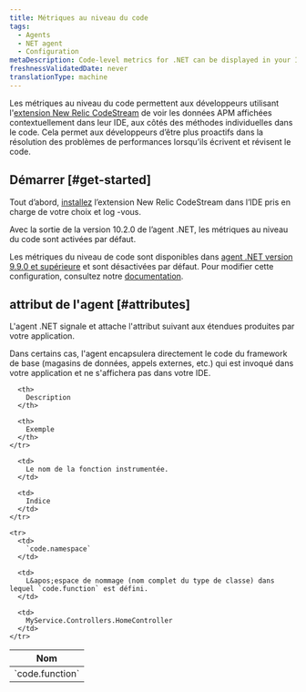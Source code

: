 ```yaml
---
title: Métriques au niveau du code
tags:
  - Agents
  - NET agent
  - Configuration
metaDescription: Code-level metrics for .NET can be displayed in your IDE using the New Relic CodeStream extension.
freshnessValidatedDate: never
translationType: machine
---
```


Les métriques au niveau du code permettent aux développeurs utilisant l&apos;[extension New Relic CodeStream](/docs/codestream/observability/code-level-metrics) de voir les données APM affichées contextuellement dans leur IDE, aux côtés des méthodes individuelles dans le code. Cela permet aux développeurs d’être plus proactifs dans la résolution des problèmes de performances lorsqu’ils écrivent et révisent le code.

## Démarrer [#get-started]

Tout d’abord, [installez](/docs/codestream/start-here/install-codestream) l’extension New Relic CodeStream dans l’IDE pris en charge de votre choix et log -vous.

<Callout variant="important">
  Avec la sortie de la version 10.2.0 de l’agent .NET, les métriques au niveau du code sont activées par défaut.

  Les métriques du niveau de code sont disponibles dans [agent .NET version 9.9.0 et supérieure](/docs/release-notes/agent-release-notes/net-release-notes) et sont désactivées par défaut. Pour modifier cette configuration, consultez notre [documentation](/docs/apm/agents/net-agent/configuration/net-agent-configuration#code_level_metrics).
</Callout>

## attribut de l&apos;agent [#attributes]

L&apos;agent .NET signale et attache l&apos;attribut suivant aux étendues produites par votre application.

<Callout variant="important">
  Dans certains cas, l&apos;agent encapsulera directement le code du framework de base (magasins de données, appels externes, etc.) qui est invoqué dans votre application et ne s&apos;affichera pas dans votre IDE.
</Callout>

<table>
  <thead>
    <tr>
      <th style={{ width: "300px" }}>
        Nom
      </th>

      <th>
        Description
      </th>

      <th>
        Exemple
      </th>
    </tr>
  </thead>

  <tbody>
    <tr>
      <td>
        `code.function`
      </td>

      <td>
        Le nom de la fonction instrumentée.
      </td>

      <td>
        Indice
      </td>
    </tr>

    <tr>
      <td>
        `code.namespace`
      </td>

      <td>
        L&apos;espace de nommage (nom complet du type de classe) dans lequel `code.function` est défini.
      </td>

      <td>
        MyService.Controllers.HomeController
      </td>
    </tr>
  </tbody>
</table>